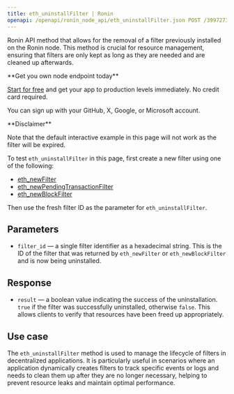 ---
title: eth_uninstallFilter | Ronin
openapi: /openapi/ronin_node_api/eth_uninstallFilter.json POST /3997273fc956a67dc6982384500e669e
---

Ronin API method that allows for the removal of a filter previously installed on the Ronin node. This method is crucial for resource management, ensuring that filters are only kept as long as they are needed and are cleaned up afterwards.

<Check>
**Get you own node endpoint today**

[Start for free](https://console.chainstack.com/) and get your app to production levels immediately. No credit card required.

You can sign up with your GitHub, X, Google, or Microsoft account.
</Check>

<Warning>
**Disclaimer**

Note that the default interactive example in this page will not work as the filter will be expired.

To test `eth_uninstallFilter` in this page, first create a new filter using one of the following:

* [eth\_newFilter](/reference/ronin_node_api/eth_newFilter)
* [eth\_newPendingTransactionFilter](/reference/ronin_node_api/eth_getFilterChanges)
* [eth\_newBlockFilter](/reference/ronin_node_api/eth_newFilter)

Then use the fresh filter ID as the parameter for `eth_uninstallFilter`.
</Warning>


## Parameters

* `filter_id` — a single filter identifier as a hexadecimal string. This is the ID of the filter that was returned by `eth_newFilter` or `eth_newBlockFilter` and is now being uninstalled.

## Response

* `result` — a boolean value indicating the success of the uninstallation. `true` if the filter was successfully uninstalled, otherwise `false`. This allows clients to verify that resources have been freed up appropriately.

## Use case

The `eth_uninstallFilter` method is used to manage the lifecycle of filters in decentralized applications. It is particularly useful in scenarios where an application dynamically creates filters to track specific events or logs and needs to clean them up after they are no longer necessary, helping to prevent resource leaks and maintain optimal performance.
